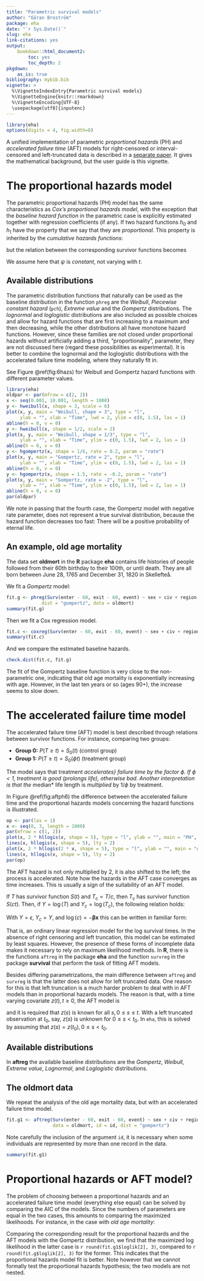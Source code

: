 ```yaml
---
title: "Parametric survival models"
author: "Göran Broström"
package: eha
date: "`r Sys.Date()`"
slug: eha
link-citations: yes
output: 
    bookdown::html_document2:
        toc: yes
        toc_depth: 2
pkgdown:
    as_is: true
bibliography: mybib.bib
vignette: >
  %\VignetteIndexEntry{Parametric survival models}
  %\VignetteEngine{knitr::rmarkdown}
  %\VignetteEncoding{UTF-8}
  \usepackage[utf8]{inputenc}
---
```


```r
library(eha)
options(digits = 4, fig.width=8)
```

A unified implementation of parametric *proportional hazards* (PH) and
*accelerated failure time* (AFT) models for right-censored or
interval-censored and left-truncated data is described in a 
[separate paper](parametric1.pdf). It gives the mathematical background, but the 
user guide is this vignette.

# The proportional hazards model

The parametric proportional hazards (PH) model has the same characteristics as 
*Cox's proportional hazards model*, with the exception that the 
*baseline hazard function* in the parametric case is explicitly estimated together
with regression coefficients (if any). If two hazard functions $h_0$ and $h_1$
have the property that
\begin{equation}
h_1(t) = \psi h_0(t), \quad \text{for all $t > 0$ and some $\psi > 0$},
\end{equation}
we say that they are *proportional*. This property is inherited by the 
*cumulative hazards functions*:

\begin{equation}
H_1(t) = \psi H_0(t), \quad \text{for all $t > 0$ and some $\psi > 0$},
\end{equation}
but the relation between the corresponding survivor functions becomes

\begin{equation}
S_1(t) = \{S_0(t)\}^\psi, \quad \text{for all $t > 0$ and some $\psi > 0$}.
\end{equation}

We assume here that $\psi$ is *constant*, not varying with $t$.

## Available distributions

The parametric distribution functions that naturally can be used as the baseline
distribution in the function `phreg` are the *Weibull*,
*Piecewise constant hazard* (`pch`), 
*Extreme value* and the 
*Gompertz* distributions. The *lognormal* and *loglogistic* distributions are 
also included as possible choices and allow for hazard functions that are 
first increasing to a maximum and then
decreasing, while the other distributions all have monotone hazard
functions. However, since these families are not closed under proportional 
hazards without artificially adding a third, "proportionality",  parameter,
they are not discussed here (regard these possibilities as experimental).
It is better to combine the lognormal and the 
loglogistic distributions with the accelerated failure time modeling, where they 
naturally fit in. 

See Figure \@ref(fig:6hazs) for Weibull and Gompertz hazard functions with different
parameter values.

```r
library(eha)
oldpar <- par(mfrow = c(2, 2))
x <- seq(0.001, 10.001, length = 1000)
y <- hweibull(x, shape = 3, scale = 6)
plot(x, y, main = "Weibull, shape = 3", type = "l", 
     ylab = "", xlab = "Time", lwd = 2, ylim = c(0, 1.5), las = 1)
abline(h = 0, v = 0)
y <- hweibull(x, shape = 1/2, scale = 2)
plot(x, y, main = "Weibull, shape = 1/3", type = "l",
     ylab = "", xlab = "Time", ylim = c(0, 1.5), lwd = 2, las = 1)
abline(h = 0, v = 0)
y <- hgompertz(x, shape = 1/6, rate = 0.2, param = "rate")
plot(x, y, main = "Gompertz, rate = 2", type = "l",
     ylab = "", xlab = "Time", ylim = c(0, 1.5), lwd = 2, las = 1)
abline(h = 0, v = 0)
y <- hgompertz(x, shape = 1.5, rate = -0.2, param = "rate")
plot(x, y, main = "Gompertz, rate = -2", type = "l",
     ylab = "", xlab = "Time", ylim = c(0, 1.5), lwd = 2, las = 1)
abline(h = 0, v = 0)
par(oldpar)
```

We note in passing that the fourth case, the Gompertz model with negative rate parameter,
does not represent a true survival distribution, because the hazard function decreases
too fast: There will be a positive probability of eternal life.

## An example, old age mortality

The data set **oldmort** in the **R** package **eha** contains
life histories of people followed from their 60th birthday to their 100th, or 
until death. They are all born between June 28, 1765 and December 31, 1820
in Skellefteå.

We fit a *Gompertz* model:

```r
fit.g <- phreg(Surv(enter - 60, exit - 60, event) ~ sex + civ + region, 
             dist = "gompertz", data = oldmort)
summary(fit.g)	     
```

Then we fit a Cox regression model.

```r
fit.c <- coxreg(Surv(enter - 60, exit - 60, event) ~ sex + civ + region, data = oldmort)
summary(fit.c)
```

And we compare the estimated baseline hazards.

```r
check.dist(fit.c, fit.g)
```

The fit of the Gompertz baseline function is very close to the non-parametric one, indicating that
old age mortality is exponentially increasing with age. However, in the last ten years or so (ages 90+),
the increase seems to slow down.

# The accelerated failure time model


The accelerated failure time (AFT) model is best described through relations
between survivor functions. For instance, 
comparing two groups:

   * **Group 0:** $P(T \ge t) = S_0(t)$  (control group)
   * **Group 1:** $P(T \ge t) = S_0(\phi t)$ (treatment group)
  
The model says that treatment *accelerates} failure time by the factor $\phi$.
If $\phi < 1$, treatment is good (prolongs life), otherwise bad.
Another interpretation is that the *median* life length is
  *multiplied* by $1/\phi$ by treatment.

In Figure \@ref(fig:aftph6) the difference between the accelerated failure
time  and the 
proportional hazards models concerning the hazard functions is illustrated.

```r
op <- par(las = 1)
x <- seq(0, 3, length = 1000)
par(mfrow = c(1, 2))
plot(x, 2 * hllogis(x, shape = 5), type = "l", ylab = "", main = "PH", xlab = "Time")
lines(x, hllogis(x, shape = 5), lty = 2)
plot(x, 2 * hllogis(2 * x, shape = 5), type = "l", ylab = "", main = "AFT", xlab = "Time")
lines(x, hllogis(x, shape = 5), lty = 2)
par(op)
```

The AFT hazard is not only multiplied by 2, it is also shifted to the left;
the process is accelerated. Note how the hazards in the AFT case converges
as time increases. This is usually a sign of the suitability of an AFT model. 



If $T$ has survivor function $S(t)$ and $T_c = T/c$,  then $T_c$ has
survivor function $S(ct)$.
Then, if $Y = \log(T)$ and $Y_c = \log(T_c)$, the
following relation holds:

\begin{equation*}
Y_c = Y - log(c).
\end{equation*}

With $Y = \epsilon$, $Y_c = Y$, and $\log(c) = -\boldsymbol{\beta} \mathbf{x}$ this can be written in
familiar form:

\begin{equation*}
Y = \boldsymbol{\beta} \mathbf{x} + \epsilon,
\end{equation*}

That is, an ordinary linear regression model for the log survival times. In
the absence of right censoring and left truncation, this model can be
estimated by least squares. However, the presence of these forms of
incomplete data makes it necessary to rely on maximum likelihood
methods. In **R**, there is the functions `aftreg` in the package 
  **eha** and the function `survreg` in the package **survival** that
perform the task of fitting AFT models.

Besides differing parametrizations, the main difference between
  `aftreg` and `survreg` is that the latter does not allow for left
truncated data. One reason for this is that left truncation is a much
harder problem to deal with in AFT models than in proportional hazards models.
The reason is that, with a time varying covariate $z(t), t \ge 0$, the AFT model is 

\begin{equation*}
S(t; z) = S_0\biggl(\int_0^t \exp\bigl(\beta z(s)\bigr)ds\biggr),
\end{equation*}

and it is required that $z(s)$ is known for all $s, 0 \le s \le t$. With a left 
truncated observation at $t_0$, say, $z(s)$ is unknown for $0 \le s < t_0$. In `eha`,
this is solved by assuming that $z(s) = z(t_0), 0 \le s < t_0$.


## Available distributions

In **aftreg** the available baseline distributions are the *Gompertz*, *Weibull*, 
*Extreme value*, *Lognormal*, and *Loglogistic* distributions.

## The oldmort data

We repeat the analysis of the old age mortality data, but with an accelerated failure
time model.

```r
fit.g1 <- aftreg(Surv(enter - 60, exit - 60, event) ~ sex + civ + region,
                 data = oldmort, id = id, dist = "gompertz")
```
Note carefully the inclusion of the argument `id`, it is necessary when some 
individuals are represented by more than one record in the data.

```r
summary(fit.g1)
```


# Proportional hazards or AFT model?

The problem of choosing between a proportional hazards and an accelerated
failure time model (everything else equal) can be solved by comparing the
AIC\index{AIC} of the models. Since the numbers of parameters are equal in
the two 
cases, this amounts to comparing the maximized likelihoods. For instance,
in the case with *old age mortality*:

Comparing the corresponding result for the proportional hazards and the AFT
models with the Gompertz distribution,
we find that the maximized log likelihood in the latter case is
`r round(fit.g1$loglik[2], 3)`, compared to
`r round(fit.g$loglik[2], 3)` for the former. This indicates that the
proportional hazards model
  fit is better. Note however that we cannot formally test the proportional
  hazards hypothesis; the two models are not nested.
  

